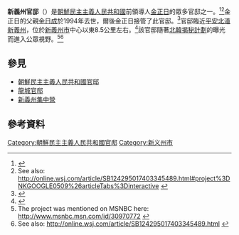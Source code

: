 '''新義州官邸'''（{{lang-ko|신의주 관저}}）是[[朝鮮民主主義人民共和國|朝鮮民主主義人民共和國]]前領導人[[金正日|金正日]]的眾多官邸之一。<ref>{{Cite web |url=http://www.telegraph.co.uk/news/picturegalleries/7782145/A-birds-eye-view-of-the-prisons-and-palaces-of-Kim-Jong-ils-North-Korea.html?image=1 |title=存档副本 |access-date=2014-10-26 |archive-date=2018-06-29 |archive-url=https://web.archive.org/web/20180629091254/https://www.telegraph.co.uk/news/picturegalleries/7782145/A-birds-eye-view-of-the-prisons-and-palaces-of-Kim-Jong-ils-North-Korea.html?image=1 |dead-url=no }}</ref><ref>See also: http://online.wsj.com/article/SB124295017403345489.html#project%3DNKGOOGLE0509%26articleTabs%3Dinteractive {{Wayback|url=http://online.wsj.com/article/SB124295017403345489.html#project%3DNKGOOGLE0509%26articleTabs%3Dinteractive |date=20090925094339 }}</ref>金正日的父親[[金日成|金日成]]於1994年去世，爾後金正日接管了此官邸。<ref name=bomb>{{Cite web |url=http://www.telegraph.co.uk/news/worldnews/asia/northkorea/5413447/Leaders-live-in-luxury-while-North-Koreans-starve-to-pay-for-nuclear-bomb.html |title=存档副本 |access-date=2014-10-26 |archive-date=2009-06-02 |archive-url=https://web.archive.org/web/20090602124829/http://www.telegraph.co.uk/news/worldnews/asia/northkorea/5413447/Leaders-live-in-luxury-while-North-Koreans-starve-to-pay-for-nuclear-bomb.html |dead-url=no }}</ref>官邸臨近[[平安北道|平安北道]][[新義州|新義州]]，位於[[新義州市|新義州市]]中心以東8.5公里左右。<ref>{{Cite web |url=http://www.telegraph.co.uk/news/picturegalleries/7782145/A-birds-eye-view-of-the-prisons-and-palaces-of-Kim-Jong-ils-North-Korea.html |title=存档副本 |access-date=2014-10-26 |archive-date=2020-11-09 |archive-url=https://web.archive.org/web/20201109030723/http://www.telegraph.co.uk/news/picturegalleries/7782145/A-birds-eye-view-of-the-prisons-and-palaces-of-Kim-Jong-ils-North-Korea.html |dead-url=no }}</ref>該官邸隨著[[北韓揭秘計劃|北韓揭秘計劃]]的曝光而進入公眾視野。<ref>The project was mentioned on MSNBC here: http://www.msnbc.msn.com/id/30970772 {{Wayback|url=http://www.msnbc.msn.com/id/30970772 |date=20121104085647 }}</ref><ref>See also: http://online.wsj.com/article/SB124295017403345489.html {{Wayback|url=http://online.wsj.com/article/SB124295017403345489.html |date=20090925094339 }}</ref>

==參見==
* [[朝鮮民主主義人民共和國官邸|朝鮮民主主義人民共和國官邸]]
* [[龍城官邸|龍城官邸]]
* [[新義州集中營|新義州集中營]]

==參考資料==
{{reflist}}

{{coord|40.081519|N|124.499307|E|region:KP-03_type:landmark_scale:3000|format=dms|display=title }}

[[Category:朝鮮民主主義人民共和國官邸|Category:朝鮮民主主義人民共和國官邸]]
[[Category:新义州市|Category:新义州市]]